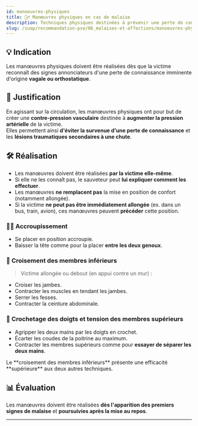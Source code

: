 ---
id: manoeuvres-physiques
title: 🧍‍♂️ Manœuvres physiques en cas de malaise
description: Techniques physiques destinées à prévenir une perte de connaissance d'origine vagale ou orthostatique
slug: /suap/recommandation-pse/06_malaises-et-affections/manoeuvres-physiques
---


## 💡 Indication

Les manœuvres physiques doivent être réalisées dès que la victime reconnaît des signes annonciateurs d'une perte de connaissance imminente d'origine **vagale ou orthostatique**.

## 🧠 Justification

En agissant sur la circulation, les manœuvres physiques ont pour but de créer une **contre-pression vasculaire** destinée à **augmenter la pression artérielle** de la victime.  
Elles permettent ainsi **d'éviter la survenue d'une perte de connaissance** et les **lésions traumatiques secondaires à une chute**.

## 🛠️ Réalisation

- Les manœuvres doivent être réalisées **par la victime elle-même**.
- Si elle ne les connaît pas, le sauveteur peut **lui expliquer comment les effectuer**.
- Les manœuvres **ne remplacent pas** la mise en position de confort (notamment allongée).
- Si la victime **ne peut pas être immédiatement allongée** (ex. dans un bus, train, avion), ces manœuvres peuvent **précéder** cette position.

### 🧎‍♀️ Accroupissement

- Se placer en position accroupie.
- Baisser la tête comme pour la placer **entre les deux genoux**.

### 🦵 Croisement des membres inférieurs

> Victime allongée ou debout (en appui contre un mur) :

- Croiser les jambes.
- Contracter les muscles en tendant les jambes.
- Serrer les fesses.
- Contracter la ceinture abdominale.

### 💪 Crochetage des doigts et tension des membres supérieurs

- Agripper les deux mains par les doigts en crochet.
- Écarter les coudes de la poitrine au maximum.
- Contracter les membres supérieurs comme pour **essayer de séparer les deux mains**.

<Admonition type="note">
Le **croisement des membres inférieurs** présente une efficacité **supérieure** aux deux autres techniques.
</Admonition>

## 📊 Évaluation

Les manœuvres doivent être réalisées **dès l'apparition des premiers signes de malaise** et **poursuivies après la mise au repos**.

---
